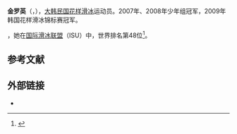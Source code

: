 {{Infobox figure skater
|name= 金罗英
|image= [[File:Na-Young_KIM_KOR_NH2008_SP.jpg|200px]]
|caption= 金罗英，拍摄于2008年
|country= {{KOR}}
|fullname= {{lang|ko|김나영}}
|birth_date= {{birth date and age|1990|11|18}}
|birth_place= [[全州市|全州市]]
|hometown= [[仁川廣域市|仁川廣域市]]
|residence=
|height= {{convert|1.58|m|ftin|0|abbr=on}}
|coach= Lee Chang Joo
|formercoach= Shin Hye-Sook <br> Cho Sung-Man <br> Jung Sung-Il <br> Bang Sang-Ah <br>Chi Hyun-Jung
|choreographer= Higuchi Yutaka
|formerchoreographer= 
|skating club= 
|retired= 
|combined total= 158.49
|combined date= 2008年四大洲花样滑冰锦标赛
|SP score= 53.08
|SP date= 2008年四大洲花样滑冰锦标赛
|FS score= 105.41
|FS date= 2008年四大洲花样滑冰锦标赛
}}
'''金罗英'''（{{lang-ko|김나영}}，{{bd|1990年|11月18日|||}}），[[大韩民国|大韩民国]][[花样滑冰|花样滑冰]]运动员。2007年、2008年{{tsl|ko|한국 피겨스케이팅 선수권 대회|韩国花样滑冰锦标赛}}少年组冠军，2009年韩国花样滑冰锦标赛冠军。

{{As of|2010|04}}，她在[[国际滑冰联盟|国际滑冰联盟]]（ISU）中，世界排名第48位<ref>{{cite web | url = http://www.isuresults.com/ws/wsladies.htm | title = ISU World Standings for Figure Skating and Ice Dance : Ladies | publisher = International Skating Union | date = 6 April 2010 | accessdate = 6 April 2010 | deadurl = yes | archiveurl = https://web.archive.org/web/20100828120123/http://www.isuresults.com/ws/ws/wsladies.htm | archivedate =2010-08-28}} </ref>。

== 参考文献 ==
{{reflist}}

== 外部链接 ==
{{Commons category}}
* {{Isu name|id=00008982|name=Kim Na-young}}

{{Asia-sport-bio-stub}}
